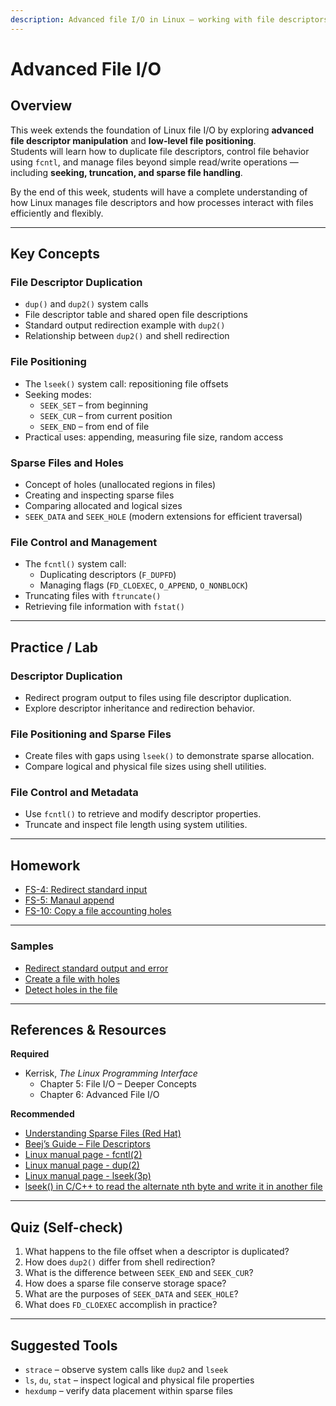 ```yaml
---
description: Advanced file I/O in Linux — working with file descriptors, duplication, seeking, sparse files, and file control operations.
---
```


# Advanced File I/O

## Overview
This week extends the foundation of Linux file I/O by exploring **advanced file descriptor manipulation** and **low-level file positioning**.  
Students will learn how to duplicate file descriptors, control file behavior using `fcntl`, and manage files beyond simple read/write operations — including **seeking, truncation, and sparse file handling**.

By the end of this week, students will have a complete understanding of how Linux manages file descriptors and how processes interact with files efficiently and flexibly.

---

## Key Concepts

### File Descriptor Duplication
- `dup()` and `dup2()` system calls  
- File descriptor table and shared open file descriptions  
- Standard output redirection example with `dup2()`  
- Relationship between `dup2()` and shell redirection  

### File Positioning
- The `lseek()` system call: repositioning file offsets  
- Seeking modes:  
  - `SEEK_SET` – from beginning  
  - `SEEK_CUR` – from current position  
  - `SEEK_END` – from end of file  
- Practical uses: appending, measuring file size, random access  

### Sparse Files and Holes
- Concept of holes (unallocated regions in files)  
- Creating and inspecting sparse files  
- Comparing allocated and logical sizes  
- `SEEK_DATA` and `SEEK_HOLE` (modern extensions for efficient traversal)  

### File Control and Management
- The `fcntl()` system call:  
  - Duplicating descriptors (`F_DUPFD`)  
  - Managing flags (`FD_CLOEXEC`, `O_APPEND`, `O_NONBLOCK`)  
- Truncating files with `ftruncate()`  
- Retrieving file information with `fstat()`  

---

## Practice / Lab

### Descriptor Duplication
- Redirect program output to files using file descriptor duplication.  
- Explore descriptor inheritance and redirection behavior.  

### File Positioning and Sparse Files
- Create files with gaps using `lseek()` to demonstrate sparse allocation.  
- Compare logical and physical file sizes using shell utilities.  

### File Control and Metadata
- Use `fcntl()` to retrieve and modify descriptor properties.  
- Truncate and inspect file length using system utilities.

---

## Homework
- [FS-4: Redirect standard input](/system-programming/tasks/file-systems/redirect-cin/)
- [FS-5: Manaul append](/system-programming/tasks/file-systems/manual-append/)
- [FS-10: Copy a file accounting holes](/system-programming/tasks/file-systems/copy-with-holes/)

---

### Samples
- [Redirect standard output and error](/system-programming/samples/redirect-output/)
- [Create a file with holes](/system-programming/samples/make-hole/)
- [Detect holes in the file](/system-programming/samples/detect-holes/)

---

## References & Resources

**Required**
- Kerrisk, *The Linux Programming Interface*  
    - Chapter 5: File I/O – Deeper Concepts  
    - Chapter 6: Advanced File I/O  

**Recommended**
- [Understanding Sparse Files (Red Hat)](https://access.redhat.com/documentation/en-us/red_hat_enterprise_linux/7/html/storage_administration_guide/sparse-files)  
- [Beej’s Guide – File Descriptors](https://beej.us/guide/bgipc/html/#file-descriptors)  
- [Linux manual page - fcntl(2)](https://man7.org/linux/man-pages/man2/fcntl.2.html)
- [Linux manual page - dup(2)](https://man7.org/linux/man-pages/man2/dup.2.html)
- [Linux manual page - lseek(3p)](https://man7.org/linux/man-pages/man2/lseek.2.html)
- [lseek() in C/C++ to read the alternate nth byte and write it in another file](https://www.geeksforgeeks.org/lseek-in-c-to-read-the-alternate-nth-byte-and-write-it-in-another-file/)

---

## Quiz (Self-check)

1. What happens to the file offset when a descriptor is duplicated?  
2. How does `dup2()` differ from shell redirection?  
3. What is the difference between `SEEK_END` and `SEEK_CUR`?  
4. How does a sparse file conserve storage space?  
5. What are the purposes of `SEEK_DATA` and `SEEK_HOLE`?  
6. What does `FD_CLOEXEC` accomplish in practice?  

---

## Suggested Tools
- `strace` – observe system calls like `dup2` and `lseek`  
- `ls`, `du`, `stat` – inspect logical and physical file properties  
- `hexdump` – verify data placement within sparse files  
